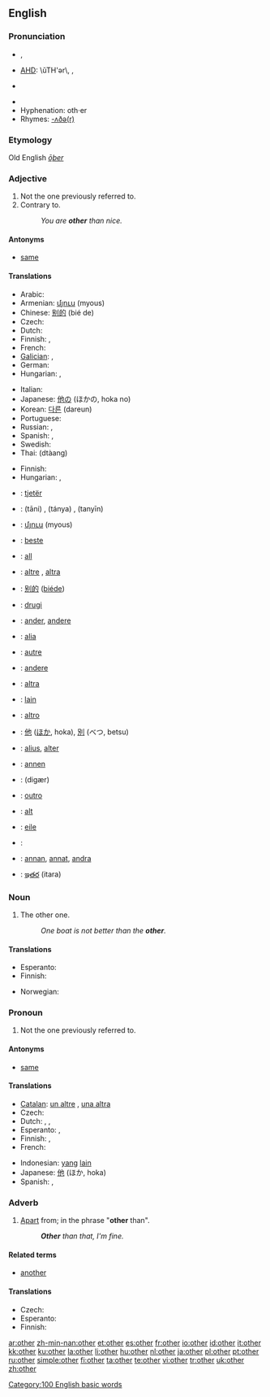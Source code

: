 {{wikipedia|Other (disambiguation)}}
==English==

{{rank|our|than|some|66|other|very|upon|man}}

===Pronunciation===
* {{a|UK}} {{IPA|/ˈʌðə/}}, {{SAMPA|/"VD@/}}
* {{a|US}} [[AHD]]: \ŭTH'ər\, {{IPA|/ˈʌðɚ/}}, {{SAMPA|/"VD@`/}}
* {{a|Australia}} {{IPA|/ˈaðə/}}
* {{audio|en-us-other.ogg|Audio (US)}}
* Hyphenation: oth&middot;er
* Rhymes: [[Rhymes:English:-ʌðə(r)|-ʌðə(r)]]

===Etymology===
Old English ''[[ōþer]]''

===Adjective===
{{en-adj|-}}

# Not the one previously referred to.
# Contrary to.
#: ''You are '''other''' than nice.''

====Antonyms====
*[[same]]

====Translations====
{{trans-top|not the one}}
* Arabic: {{Arab|[[اخرين]]}} {{IPAchar|(’axarīn)}}
* Armenian: [[մյուս]] (myous)
* Chinese: [[别的]] (bié de)
* Czech: {{t+|cs|druhý|m}}
* Dutch: {{t+|nl|ander}}
* Finnish: {{t+|fi|toinen}}, {{t+|fi|muu}}
* French: {{t+|fr|autre}}
* [[Galician]]: {{t+|gl|outro|xs=Galician}} {{m}}, {{t|gl|outra|xs=Galician}} {{f}}
* German: {{t+|de|andere}}
* Hungarian: {{t+|hu|másik}}, {{t+|hu|más}}
{{trans-mid}}
* Italian: {{t+|it|altro}}
* Japanese: [[他の]] (ほかの, hoka no)
* Korean: [[다른]] (dareun)
* Portuguese: {{t+|pt|outro}}
* Russian: {{t+|ru|другой|tr=drugój|sc=Cyrl}}, {{t+|ru|иной|tr=inój|sc=Cyrl}}
* Spanish: {{t+|es|otro|m}}, {{t-|es|otra|f}}
* Swedish: {{t-|sv|annan}}
* Thai: {{Thai|[[ต่าง]]}} (dtàang)
{{trans-bottom}}

{{trans-top|contrary to}}
* Finnish: {{t+|fi|muu}}
* Hungarian: {{t|hu|másmilyen}}, {{t+|hu|más}}
{{trans-mid}}
{{trans-bottom}}

{{checktrans-top}}
<!--added {{ttbc}}s here.-->
*{{ttbc|Albanian}}: [[tjetër]]
*{{ttbc|Arabic, Egyptian}}: {{Arab|[[تانى]]}} (tāni) {{m}}, {{Arab|[[تانية]]}} (tánya) {{f}}, {{Arab|[[تانيين]]}} (tanyīn) {{p}}
*{{ttbc|Armenian}}: [[մյուս]] (myous)
*{{ttbc|Basque}}: [[beste]]
*{{ttbc|Breton}}: [[all]]
*{{ttbc|Catalan}}: [[altre]] {{m}}, [[altra]] {{f}}
*{{ttbc|Chinese}}: [[别的]] ([[biéde]])
*{{ttbc|Croatian}}: [[drugi]]
*{{ttbc|Dutch}}: [[ander]], [[andere]]
*{{ttbc|Esperanto}}: [[alia]]
*{{ttbc|French}}: [[autre]]
*{{ttbc|German}}: [[andere]]
{{trans-mid}}
*{{ttbc|Ido}}: [[altra]]
*{{ttbc|Indonesian}}: [[lain]]
*{{ttbc|Italian}}: [[altro]]
*{{ttbc|Japanese}}: [[他]] ([[ほか]], hoka), [[別]] (べつ, betsu)
*{{ttbc|Latin}}: [[alius]], [[alter]]
*{{ttbc|Norwegian}}: [[annen]]
*{{ttbc|Persian}}: {{FAchar|[[دیگر|دیگَر]]}} (digær)
*{{ttbc|Portuguese}}: [[outro]]
*{{ttbc|Romanian}}: [[alt]]
*{{ttbc|Scottish Gaelic}}: [[eile]]
*{{ttbc|Sindhi}}: {{SDchar|[[ٻيو]]}}
*{{ttbc|Swedish}}: [[annan]], [[annat]], [[andra]]
*{{ttbc|Telugu}}: [[ఇతర]] (itara)
{{trans-bottom}}

===Noun===
{{en-noun}}

# The other one.
#: ''One boat is not better than the '''other'''.''

====Translations====
{{trans-top|the other one}}
* Esperanto: {{t-|eo|alia|xs=Esperanto}}
* Finnish: {{t+|fi|toinen}}
{{trans-mid}}
* Norwegian: {{t-|no|andre}}
{{trans-bottom}}

===Pronoun===
{{en-pron}}

# {{impersonal}} Not the one previously referred to.

====Antonyms====
*[[same]]

====Translations====
{{trans-top|not the one referred to}}
* [[Catalan]]: [[un altre]] {{m}}, [[una altra]] {{f}}
* Czech: {{t+|cs|druhý}}
* Dutch: {{t+|nl|ander}}, {{t+|nl|andere}}, {{t-|nl|anderen}}
* Esperanto: {{t-|eo|alia|xs=Esperanto}}, {{t-|eo|alio|xs=Esperanto}}
* Finnish: {{t+|fi|toinen}}, {{t-|fi|joku muu}}
* French: {{t+|fr|autre}}
{{trans-mid}}
* Indonesian: [[yang]] [[lain]]
* Japanese: [[他]] (ほか, hoka)
* Spanish: {{t+|es|otro|m}}, {{t-|es|otra|f}}
{{trans-bottom}}

===Adverb===
{{en-adv|-}}

# [[Apart]] from; in the phrase "'''other''' than".
#: '''''Other''' than that, I'm fine.''

====Related terms====
* [[another]]

====Translations====
{{trans-top|apart from}}
* Czech: {{t+|cs|jinak}}
* Esperanto: {{t+|eo|krom|xs=Esperanto}}
* Finnish: {{t-|fi|lukuun ottamatta}}
{{trans-mid}}
{{trans-bottom}}

[[Category:100 English basic words]]

[[ar:other]]
[[zh-min-nan:other]]
[[et:other]]
[[es:other]]
[[fr:other]]
[[io:other]]
[[id:other]]
[[it:other]]
[[kk:other]]
[[ku:other]]
[[la:other]]
[[li:other]]
[[hu:other]]
[[nl:other]]
[[ja:other]]
[[pl:other]]
[[pt:other]]
[[ru:other]]
[[simple:other]]
[[fi:other]]
[[ta:other]]
[[te:other]]
[[vi:other]]
[[tr:other]]
[[uk:other]]
[[zh:other]]